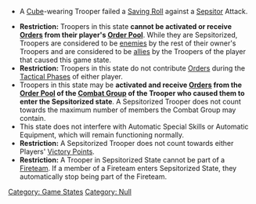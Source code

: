 {{n5-section-game-states}}


{{image | name=sepsitorized0.jpg | style=128 }}

{{css_skillbox |red| SEPSITORIZED STATE }}
{{skill-label | Null }}
{{activation}}
* A [[Cube]]-wearing Trooper failed a [[Saving Roll]] against a [[Sepsitor]] Attack.

{{effects}}
* '''Restriction:''' Troopers in this state '''cannot be activated or receive [[Orders]] from their player's [[Order Pool]]'''. While they are Sepsitorized, Troopers are considered to be [[enemy | enemies]] by the rest of their owner's Troopers and are considered to be [[allied | allie]]s by the Troopers of the player that caused this game state.
* '''Restriction:''' Troopers in this state do not contribute [[Orders]] during the [[Tactical Phase]]s of either player.
* Troopers in this state may be '''activated and receive [[Orders]] from the [[Order Pool]] of the [[Combat Group]] of the Trooper who caused them to enter the Sepsitorized state'''. A Sepsitorized Trooper does not count towards the maximum number of members the Combat Group may contain.
* This state does not interfere with Automatic Special Skills or Automatic Equipment, which will remain functioning normally.
* '''Restriction:''' A Sepsitorized Trooper does not count towards either Players' [[Victory Points]].
* '''Restriction:''' A Trooper in Sepsitorized State cannot be part of a [[Fireteam]]. If a member of a Fireteam enters Sepsitorized State, they automatically stop being part of the Fireteam. 
{{css_skillbox-end}}



{{n5-section-game-states}}



[[Category: Game States ]]

<!-- Label and Trait categories. -->
[[Category: Null ]]